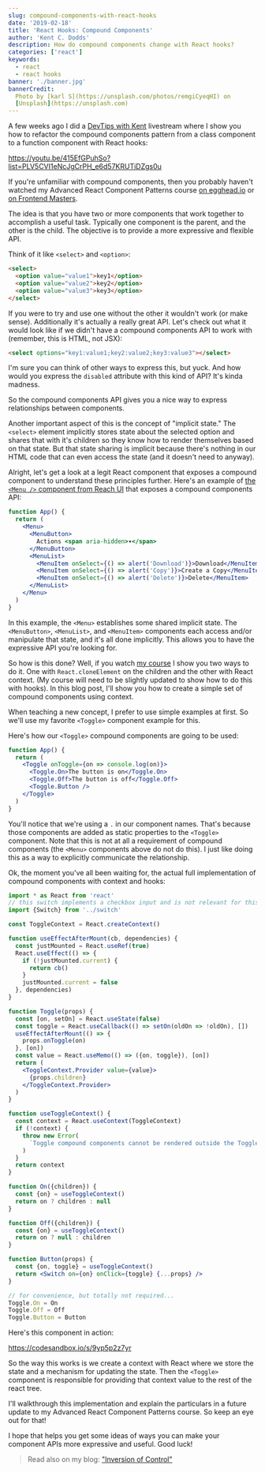 ```yaml
---
slug: compound-components-with-react-hooks
date: '2019-02-18'
title: 'React Hooks: Compound Components'
author: 'Kent C. Dodds'
description: How do compound components change with React hooks?
categories: ['react']
keywords:
  - react
  - react hooks
banner: './banner.jpg'
bannerCredit:
  Photo by [karl S](https://unsplash.com/photos/remgiCyeqHI) on
  [Unsplash](https://unsplash.com)
---
```


A few weeks ago I did a [DevTips with Kent](https://kcd.im/devtips) livestream
where I show you how to refactor the compound components pattern from a class
component to a function component with React hooks:

https://youtu.be/415EfGPuhSo?list=PLV5CVI1eNcJgCrPH_e6d57KRUTiDZgs0u

If you're unfamiliar with compound components, then you probably haven't watched
my Advanced React Component Patterns course
[on egghead.io](http://kcd.im/advanced-react) or
[on Frontend Masters](https://frontendmasters.com/courses/advanced-react-patterns).

The idea is that you have two or more components that work together to
accomplish a useful task. Typically one component is the parent, and the other
is the child. The objective is to provide a more expressive and flexible API.

Think of it like `<select>` and `<option>`:

```html
<select>
  <option value="value1">key1</option>
  <option value="value2">key2</option>
  <option value="value3">key3</option>
</select>
```

If you were to try and use one without the other it wouldn't work (or make
sense). Additionally it's actually a really great API. Let's check out what it
would look like if we didn't have a compound components API to work with
(remember, this is HTML, not JSX):

```html
<select options="key1:value1;key2:value2;key3:value3"></select>
```

I'm sure you can think of other ways to express this, but yuck. And how would
you express the `disabled` attribute with this kind of API? It's kinda madness.

So the compound components API gives you a nice way to express relationships
between components.

Another important aspect of this is the concept of "implicit state." The
`<select>` element implicitly stores state about the selected option and shares
that with it's children so they know how to render themselves based on that
state. But that state sharing is implicit because there's nothing in our HTML
code that can even access the state (and it doesn't need to anyway).

Alright, let's get a look at a legit React component that exposes a compound
component to understand these principles further. Here's an example of
[the `<Menu />` component from Reach UI](https://ui.reach.tech/menu-button) that
exposes a compound components API:

```jsx
function App() {
  return (
    <Menu>
      <MenuButton>
        Actions <span aria-hidden>▾</span>
      </MenuButton>
      <MenuList>
        <MenuItem onSelect={() => alert('Download')}>Download</MenuItem>
        <MenuItem onSelect={() => alert('Copy')}>Create a Copy</MenuItem>
        <MenuItem onSelect={() => alert('Delete')}>Delete</MenuItem>
      </MenuList>
    </Menu>
  )
}
```

In this example, the `<Menu>` establishes some shared implicit state. The
`<MenuButton>`, `<MenuList>`, and `<MenuItem>` components each access and/or
manipulate that state, and it's all done implicitly. This allows you to have the
expressive API you're looking for.

So how is this done? Well, if you watch
[my course](https://kcd.im/advanced-react) I show you two ways to do it. One
with `React.cloneElement` on the children and the other with React context. (My
course will need to be slightly updated to show how to do this with hooks). In
this blog post, I'll show you how to create a simple set of compound components
using context.

When teaching a new concept, I prefer to use simple examples at first. So we'll
use my favorite `<Toggle>` component example for this.

Here's how our `<Toggle>` compound components are going to be used:

```jsx
function App() {
  return (
    <Toggle onToggle={on => console.log(on)}>
      <Toggle.On>The button is on</Toggle.On>
      <Toggle.Off>The button is off</Toggle.Off>
      <Toggle.Button />
    </Toggle>
  )
}
```

You'll notice that we're using a `.` in our component names. That's because
those components are added as static properties to the `<Toggle>` component.
Note that this is not at all a requirement of compound components (the `<Menu>`
components above do not do this). I just like doing this as a way to explicitly
communicate the relationship.

Ok, the moment you've all been waiting for, the actual full implementation of
compound components with context and hooks:

```jsx
import * as React from 'react'
// this switch implements a checkbox input and is not relevant for this example
import {Switch} from '../switch'

const ToggleContext = React.createContext()

function useEffectAfterMount(cb, dependencies) {
  const justMounted = React.useRef(true)
  React.useEffect(() => {
    if (!justMounted.current) {
      return cb()
    }
    justMounted.current = false
  }, dependencies)
}

function Toggle(props) {
  const [on, setOn] = React.useState(false)
  const toggle = React.useCallback(() => setOn(oldOn => !oldOn), [])
  useEffectAfterMount(() => {
    props.onToggle(on)
  }, [on])
  const value = React.useMemo(() => ({on, toggle}), [on])
  return (
    <ToggleContext.Provider value={value}>
      {props.children}
    </ToggleContext.Provider>
  )
}

function useToggleContext() {
  const context = React.useContext(ToggleContext)
  if (!context) {
    throw new Error(
      `Toggle compound components cannot be rendered outside the Toggle component`,
    )
  }
  return context
}

function On({children}) {
  const {on} = useToggleContext()
  return on ? children : null
}

function Off({children}) {
  const {on} = useToggleContext()
  return on ? null : children
}

function Button(props) {
  const {on, toggle} = useToggleContext()
  return <Switch on={on} onClick={toggle} {...props} />
}

// for convenience, but totally not required...
Toggle.On = On
Toggle.Off = Off
Toggle.Button = Button
```

Here's this component in action:

https://codesandbox.io/s/9yp5p2z7yr

So the way this works is we create a context with React where we store the state
and a mechanism for updating the state. Then the `<Toggle>` component is
responsible for providing that context value to the rest of the react tree.

I'll walkthrough this implementation and explain the particulars in a future
update to my Advanced React Component Patterns course. So keep an eye out for
that!

I hope that helps you get some ideas of ways you can make your component APIs
more expressive and useful. Good luck!

> Read also on my blog: ["Inversion of Control"](/blog/inversion-of-control)

